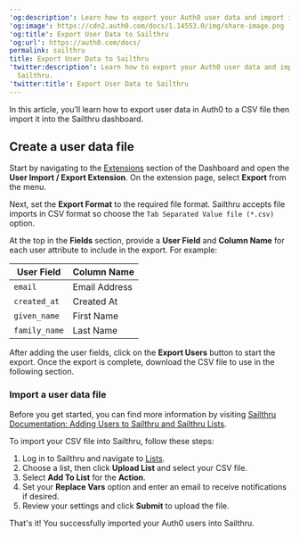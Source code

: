 ---
'og:description': Learn how to export your Auth0 user data and import it into Sailthru.
'og:image': https://cdn2.auth0.com/docs/1.14553.0/img/share-image.png
'og:title': Export User Data to Sailthru
'og:url': https://auth0.com/docs/
permalink: sailthru
title: Export User Data to Sailthru
'twitter:description': Learn how to export your Auth0 user data and import it into
  Sailthru.
'twitter:title': Export User Data to Sailthru
---
In this article, you’ll learn how to export user data in Auth0 to a CSV file then import it into the Sailthru dashboard.

## Create a user data file

Start by navigating to the [Extensions](https://manage.auth0.com/#/extensions) section of the Dashboard and open the **User Import / Export Extension**. On the extension page, select **Export** from the menu.

Next, set the **Export Format** to the required file format. Sailthru accepts file imports in CSV format so choose the `Tab Separated Value file (*.csv)` option.

At the top in the **Fields** section, provide a **User Field** and **Column Name** for each user attribute to include in the export. For example:

<table class="table"><thead>
<tr>
<th>User Field</th>
<th>Column Name</th>
</tr>
</thead>
<tbody>
<tr>
<td><code>email</code></td>
<td>Email Address</td>
</tr>
<tr>
<td><code>created_at</code></td>
<td>Created At</td>
</tr>
<tr>
<td><code>given_name</code></td>
<td>First Name</td>
</tr>
<tr>
<td><code>family_name</code></td>
<td>Last Name</td>
</tr>
</tbody>
</table>

After adding the user fields, click on the **Export Users** button to start the export. Once the export is complete, download the CSV file to use in the following section.

### Import a user data file

Before you get started, you can find more information by visiting [Sailthru Documentation: Adding Users to Sailthru and Sailthru Lists](https://getstarted.sailthru.com/audience/managing-users/add-users-to-sailthru-and-lists/#List_File_Upload).

To import your CSV file into Sailthru, follow these steps:

1. Log in to Sailthru and navigate to [Lists](https://my.sailthru.com/lists).
2. Choose a list, then click **Upload List** and select your CSV file.
3. Select **Add To List** for the **Action**.
4. Set your **Replace Vars** option and enter an email to receive notifications if desired.
5. Review your settings and click **Submit** to upload the file.

That's it! You successfully imported your Auth0 users into Sailthru.